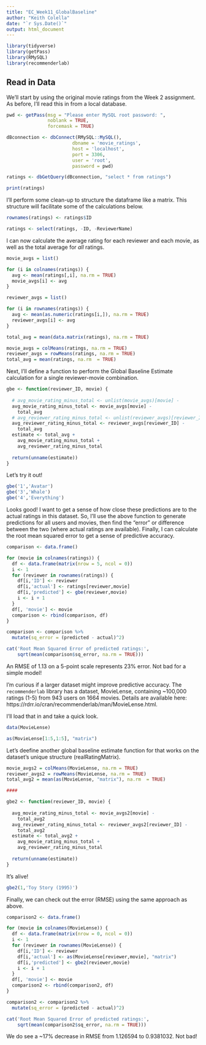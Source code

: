 ```yaml
---
title: "EC_Week11_GlobalBaseline"
author: "Keith Colella"
date: "`r Sys.Date()`"
output: html_document
---
```


```r
library(tidyverse)
library(getPass)
library(RMySQL)
library(recommenderlab)
```

## Read in Data

We'll start by using the original movie ratings from the Week 2 assignment. As before, I'll read this in from a local database.

```r
pwd <- getPass(msg = "Please enter MySQL root password: ",
               noblank = TRUE,
               forcemask = TRUE)

dBconnection <- dbConnect(RMySQL::MySQL(),
                        dbname = 'movie_ratings',
                        host = 'localhost',
                        port = 3306,
                        user = 'root',
                        password = pwd)

ratings <- dbGetQuery(dBconnection, "select * from ratings")

print(ratings) 
```

I'll perform some clean-up to structure the dataframe like a matrix. This structure will facilitate some of the calculations below.

```r
rownames(ratings) <- ratings$ID

ratings <- select(ratings, -ID, -ReviewerName)
```

I can now calculate the average rating for each reviewer and each movie, as well as the total average for *all* ratings.

```r
movie_avgs = list()

for (i in colnames(ratings)) {
  avg <- mean(ratings[,i], na.rm = TRUE)
  movie_avgs[i] <- avg
}

reviewer_avgs = list()

for (i in rownames(ratings)) {
  avg <- mean(as.numeric(ratings[i,]), na.rm = TRUE)
  reviewer_avgs[i] <- avg
}

total_avg = mean(data.matrix(ratings), na.rm = TRUE)
```

```r
movie_avgs = colMeans(ratings, na.rm = TRUE)
reviewer_avgs = rowMeans(ratings, na.rm = TRUE)
total_avg = mean(ratings, na.rm  = TRUE)
```

Next, I'll define a function to perform the Global Baseline Estimate calculation for a single reviewer-movie combination.

```r
gbe <- function(reviewer_ID, movie) {
  
  # avg_movie_rating_minus_total <- unlist(movie_avgs)[movie] - 
  avg_movie_rating_minus_total <- movie_avgs[movie] - 
    total_avg
  # avg_reviewer_rating_minus_total <- unlist(reviewer_avgs)[reviewer_ID] - 
  avg_reviewer_rating_minus_total <- reviewer_avgs[reviewer_ID] - 
    total_avg
  estimate <- total_avg + 
    avg_movie_rating_minus_total + 
    avg_reviewer_rating_minus_total
  
  return(unname(estimate))
}
```

Let's try it out!

```r
gbe('1','Avatar')
gbe('3','Whale')
gbe('4','Everything')
```

Looks good! I want to get a sense of how close these predictions are to the actual ratings in this dataset. So, I'll use the above function to generate predictions for all users and movies, then find the "error" or difference between the two (where actual ratings are available). Finally, I can calculate the root mean squared error to get a sense of predictive accuracy.

```r
comparison <- data.frame()

for (movie in colnames(ratings)) {
  df <- data.frame(matrix(nrow = 5, ncol = 0))
  i <- 1
  for (reviewer in rownames(ratings)) {
    df[i,'ID'] <- reviewer
    df[i,'actual'] <- ratings[reviewer,movie]
    df[i,'predicted'] <- gbe(reviewer,movie)
    i <- i + 1
  }
  df[, 'movie'] <- movie
  comparison <- rbind(comparison, df)
}

comparison <- comparison %>%
  mutate(sq_error = (predicted - actual)^2)

cat('Root Mean Squared Error of predicted ratings:',
    sqrt(mean(comparison$sq_error, na.rm = TRUE)))
```

An RMSE of 1.13 on a 5-point scale represents 23% error. Not bad for a simple model!

I'm curious if a larger dataset might improve predictive accuracy. The `recommenderlab` library has a dataset, MovieLense, containing ~100,000 ratings (1-5) from 943 users on 1664 movies. Details are available here: https://rdrr.io/cran/recommenderlab/man/MovieLense.html.

I'll load that in and take a quick look.

```r
data(MovieLense)

as(MovieLense[1:5,1:5], "matrix")
```

Let's deefine another global baseline estimate function for that works on the dataset's unique structure (realRatingMatrix).

```r
movie_avgs2 = colMeans(MovieLense, na.rm = TRUE)
reviewer_avgs2 = rowMeans(MovieLense, na.rm = TRUE)
total_avg2 = mean(as(MovieLense, "matrix"), na.rm  = TRUE)

####

gbe2 <- function(reviewer_ID, movie) {
  
  avg_movie_rating_minus_total <- movie_avgs2[movie] - 
    total_avg2
  avg_reviewer_rating_minus_total <- reviewer_avgs2[reviewer_ID] - 
    total_avg2
  estimate <- total_avg2 + 
    avg_movie_rating_minus_total + 
    avg_reviewer_rating_minus_total
  
  return(unname(estimate))
}
```

It's alive!

```r
gbe2(1,'Toy Story (1995)')
```

Finally, we can check out the error (RMSE) using the same approach as above.

```r
comparison2 <- data.frame()

for (movie in colnames(MovieLense)) {
  df <- data.frame(matrix(nrow = 0, ncol = 0))
  i <- 1
  for (reviewer in rownames(MovieLense)) {
    df[i,'ID'] <- reviewer
    df[i,'actual'] <- as(MovieLense[reviewer,movie], "matrix")
    df[i,'predicted'] <- gbe2(reviewer,movie)
    i <- i + 1
  }
  df[, 'movie'] <- movie
  comparison2 <- rbind(comparison2, df)
}

comparison2 <- comparison2 %>%
  mutate(sq_error = (predicted - actual)^2)

cat('Root Mean Squared Error of predicted ratings:',
    sqrt(mean(comparison2$sq_error, na.rm = TRUE)))
```

We do see a ~17% decrease in RMSE from 1.126594 to 0.9381032. Not bad!
